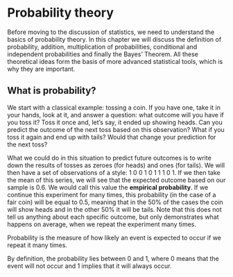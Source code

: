 # Probability theory {#probabilityTheory}
Before moving to the discussion of statistics, we need to understand the basics of probability theory. In this chapter we will discuss the definition of probability, addition, multiplication of probabilities, conditional and independent probabilities and finally the Bayes' Theorem. All these theoretical ideas form the basis of more advanced statistical tools, which is why they are important.


## What is probability?
We start with a classical example: tossing a coin. If you have one, take it in your hands, look at it, and answer a question: what outcome will you have if you toss it? Toss it once and, let's say, it ended up showing heads. Can you predict the outcome of the next toss based on this observation? What if you toss it again and end up with tails? Would that change your prediction for the next toss?

What we could do in this situation to predict future outcomes is to write down the results of tosses as zeroes (for heads) and ones (for tails). We will then have a set of observations of a style: 1 0 0 1 0 1 1 1 0 1. If we then take the mean of this series, we will see that the expected outcome based on our sample is 0.6. We would call this value the **empirical probability**. If we continue this experiment for many times, this probability (in the case of a fair coin) will be equal to 0.5, meaning that in the 50% of the cases the coin will show heads and in the other 50% it will be tails. Note that this does not tell us anything about each specific outcome, but only demonstrates what happens on average, when we repeat the experiment many times.

::: definition
Probability is the measure of how likely an event is expected to occur if we repeat it many times.
:::

By definition, the probability lies between 0 and 1, where 0 means that the event will not occur and 1 implies that it will always occur.
